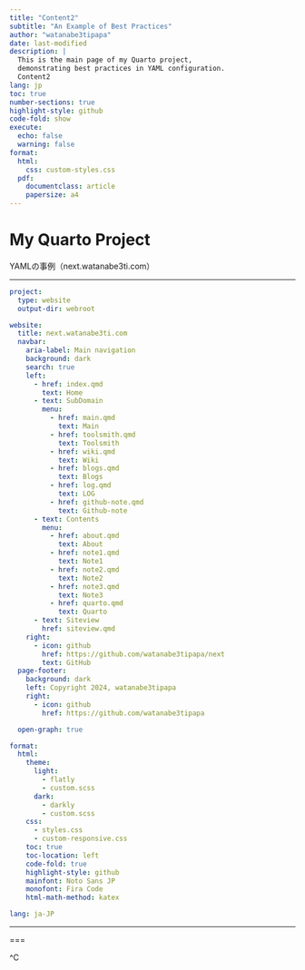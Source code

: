 ```yaml
---
title: "Content2"
subtitle: "An Example of Best Practices"
author: "watanabe3tipapa"
date: last-modified
description: |
  This is the main page of my Quarto project, 
  demonstrating best practices in YAML configuration.
  Content2
lang: jp
toc: true
number-sections: true
highlight-style: github
code-fold: show
execute:
  echo: false
  warning: false
format:
  html:
    css: custom-styles.css
  pdf:
    documentclass: article
    papersize: a4
---
```


# My Quarto Project

YAMLの事例（next.watanabe3ti.com）

------------------------------------------------------------------------

``` yaml
project:
  type: website
  output-dir: webroot

website:
  title: next.watanabe3ti.com
  navbar:
    aria-label: Main navigation
    background: dark
    search: true
    left:
      - href: index.qmd
        text: Home
      - text: SubDomain
        menu:
          - href: main.qmd
            text: Main
          - href: toolsmith.qmd
            text: Toolsmith
          - href: wiki.qmd
            text: Wiki
          - href: blogs.qmd
            text: Blogs
          - href: log.qmd
            text: LOG
          - href: github-note.qmd
            text: Github-note
      - text: Contents
        menu:
          - href: about.qmd
            text: About
          - href: note1.qmd
            text: Note1
          - href: note2.qmd
            text: Note2
          - href: note3.qmd
            text: Note3
          - href: quarto.qmd
            text: Quarto
      - text: Siteview
        href: siteview.qmd
    right:
      - icon: github
        href: https://github.com/watanabe3tipapa/next
        text: GitHub
  page-footer:
    background: dark
    left: Copyright 2024, watanabe3tipapa
    right:
      - icon: github
        href: https://github.com/watanabe3tipapa

  open-graph: true

format:
  html:
    theme:
      light:
        - flatly
        - custom.scss
      dark:
        - darkly
        - custom.scss
    css:
      - styles.css
      - custom-responsive.css
    toc: true
    toc-location: left
    code-fold: true
    highlight-style: github
    mainfont: Noto Sans JP
    monofont: Fira Code
    html-math-method: katex

lang: ja-JP
```

------------------------------------------------------------------------

===

\^C